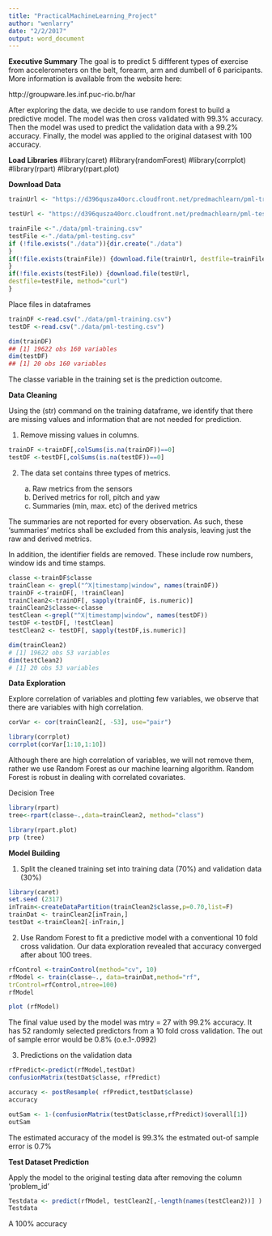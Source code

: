 ```yaml
---
title: "PracticalMachineLearning_Project"
author: "wenlarry"
date: "2/2/2017"
output: word_document
---
```

**Executive Summary**
The goal is to predict 5 diffferent types of exercise from accelerometers on the belt, forearm, arm and dumbell of 6 paricipants. More information is available from the website here:

http://groupware.les.inf.puc-rio.br/har

After exploring the data, we decide to use random forest to build a predictive model. The model was then cross validated with 99.3% accuracy. Then the model was used to predict the validation data with a 99.2% accuracy. Finally, the model was applied to the original datasest with 100 accuracy.

**Load Libraries**
#library(caret) 
#library(randomForest)
#library(corrplot) 
#library(rpart)
#library(rpart.plot) 

**Download Data**
```r
trainUrl <- "https://d396qusza40orc.cloudfront.net/predmachlearn/pml-training.csv"

testUrl <- "https://d396qusza40orc.cloudfront.net/predmachlearn/pml-testing.csv"

trainFile <-"./data/pml-training.csv"
testFile <-"./data/pml-testing.csv"
if (!file.exists("./data")){dir.create("./data")
}
if(!file.exists(trainFile)) {download.file(trainUrl, destfile=trainFile, method="curl")
}
if(!file.exists(testFile)) {download.file(testUrl,
destfile=testFile, method="curl")
}
```
Place files in dataframes
```r
trainDF <-read.csv("./data/pml-training.csv") 
testDF <-read.csv("./data/pml-testing.csv")  

dim(trainDF) 
## [1] 19622 obs 160 variables
dim(testDF) 
## [1] 20 obs 160 variables
```
The classe variable in the training set is the prediction outcome.

**Data Cleaning**

Using the (str) command on the training dataframe, we
identify that there are missing values and information
that are not needed for prediction.

1) Remove missing values in columns.
```r
trainDF <-trainDF[,colSums(is.na(trainDF))==0] 
testDF <-testDF[,colSums(is.na(testDF))==0] 
```
2) The data set contains three types of metrics.

   a) Raw metrics from the sensors
   b) Derived metrics for roll, pitch and yaw
   c) Summaries (min, max. etc) of the derived metrics
   
The summaries are not reported for every observation. As such, these 'summaries' metrics shall be excluded from this analysis, leaving just the raw and derived metrics.

In addition, the identifier fields are removed. These include row numbers, window ids and time stamps.
```r
classe <-trainDF$classe 
trainClean <- grepl("^X|timestamp|window", names(trainDF)) 
trainDF <-trainDF[, !trainClean] 
trainClean2<-trainDF[, sapply(trainDF, is.numeric)]
trainClean2$classe<-classe 
testClean <-grepl("^X|timestamp|window", names(testDF)) 
testDF <-testDF[, !testClean]
testClean2 <- testDF[, sapply(testDF,is.numeric)] 

dim(trainClean2) 
# [1] 19622 obs 53 variables 
dim(testClean2) 
# [1] 20 obs 53 variables 
```

**Data Exploration**

Explore correlation of variables and plotting few variables, we observe that there are variables with high correlation.
```r
corVar <- cor(trainClean2[, -53], use="pair") 
```
```r
library(corrplot) 
corrplot(corVar[1:10,1:10])  
```

Although there are high correlation of variables, we will not remove them, rather we use Random Forest as our machine learning algorithm. Random Forest is robust in dealing with correlated covariates. 

Decision Tree
```r
library(rpart) 
tree<-rpart(classe~.,data=trainClean2, method="class") 
```
```r
library(rpart.plot) 
prp (tree) 
```

**Model Building**

1) Split the cleaned training set into training data (70%) and validation data (30%) 
```r
library(caret) 
set.seed (2317)
inTrain<-createDataPartition(trainClean2$classe,p=0.70,list=F) 
trainDat <- trainClean2[inTrain,]
testDat <-trainClean2[-inTrain,] 
```
2) Use Random Forest to fit a predictive model with
a conventional 10 fold cross validation. Our 
data exploration revealed that accuracy converged after about 100 trees.
```r
rfControl <-trainControl(method="cv", 10) 
rfModel <- train(classe~., data=trainDat,method="rf",
trControl=rfControl,ntree=100) 
rfModel
```
```r
plot (rfModel) 
```
The final value used by the model was mtry = 27 with 99.2% accuracy. It has 52 randomly selected predictors from a 10 fold cross validation. The out of sample error would be 0.8% (o.e.1-.0992)

3) Predictions on the validation data
```r
rfPredict<-predict(rfModel,testDat) 
confusionMatrix(testDat$classe, rfPredict) 

accuracy <- postResample( rfPredict,testDat$classe) 
accuracy

outSam <- 1-(confusionMatrix(testDat$classe,rfPredict)$overall[1]) 
outSam
```
The estimated accuracy of the model is 99.3%
the estmated out-of sample error is 0.7% 

**Test Dataset Prediction**

Apply the model to the original testing data after 
removing the column 'problem_id'
```r
Testdata <- predict(rfModel, testClean2[,-length(names(testClean2))] ) 
Testdata
```
A 100% accuracy
